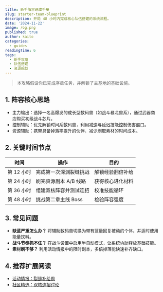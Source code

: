 ```yaml
---
title: 新手阵容速成手册
slug: starter-team-blueprint
description: 开局 48 小时内完成核心队伍搭建的系统流程。
date: '2024-11-22'
image: /og.png
published: true
author: kaito
categories:
  - guides
readingTime: 6
tags:
  - 新手攻略
  - 队伍搭建
  - 资源规划
---
```


> 本攻略假设你已完成序章任务，并解锁了主基地的基础设施。

## 1. 阵容核心思路

- 主力输出：选择一名高爆发的成长型数码兽（如战斗暴龙兽系），通过武器商店购买初级战斗芯片。
- 控制辅助：优先解锁时间系数码兽，利用减速与延迟技能控制伤害窗口。
- 资源辅助：携带具备掉落率提升的伙伴，减少刷取素材的时间成本。

## 2. 关键时间节点

| 时间 | 操作 | 目的 |
| --- | --- | --- |
| 第 12 小时 | 完成第一次深渊裂缝挑战 | 解锁经验翻倍补给 |
| 第 24 小时 | 刷完资源副本 A/B 线路 | 获得核心进化材料 |
| 第 36 小时 | 组建双核阵容并测试连招 | 校准技能循环 |
| 第 48 小时 | 挑战第二章主线 Boss | 检验阵容强度 |

## 3. 常见问题

- **缺蓝严重怎么办？** 将辅助数码兽切换为带有蓝量回复被动的个体，并适时使用能量饮料。
- **战斗节奏抓不住？** 在战斗设置中启用半自动模式，让系统协助释放基础技能。
- **素材刷不够？** 利用活动情报中的限时副本，多倍掉落能快速补齐缺口。

## 4. 推荐扩展阅读

- [活动情报：裂缝补给周](../events/chrono-rift-bonus)
- [社区精选：双核连招讨论](../community/chrono-fusion-lab)
